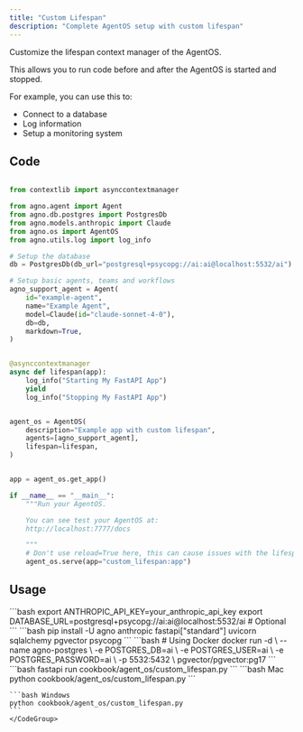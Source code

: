 ```yaml
---
title: "Custom Lifespan"
description: "Complete AgentOS setup with custom lifespan"
---
```


Customize the lifespan context manager of the AgentOS.

This allows you to run code before and after the AgentOS is started and stopped.

For example, you can use this to:

- Connect to a database
- Log information
- Setup a monitoring system

## Code

```python cookbook/agent_os/custom_lifespan.py

from contextlib import asynccontextmanager

from agno.agent import Agent
from agno.db.postgres import PostgresDb
from agno.models.anthropic import Claude
from agno.os import AgentOS
from agno.utils.log import log_info

# Setup the database
db = PostgresDb(db_url="postgresql+psycopg://ai:ai@localhost:5532/ai")

# Setup basic agents, teams and workflows
agno_support_agent = Agent(
    id="example-agent",
    name="Example Agent",
    model=Claude(id="claude-sonnet-4-0"),
    db=db,
    markdown=True,
)


@asynccontextmanager
async def lifespan(app):
    log_info("Starting My FastAPI App")
    yield
    log_info("Stopping My FastAPI App")


agent_os = AgentOS(
    description="Example app with custom lifespan",
    agents=[agno_support_agent],
    lifespan=lifespan,
)


app = agent_os.get_app()

if __name__ == "__main__":
    """Run your AgentOS.

    You can see test your AgentOS at:
    http://localhost:7777/docs

    """
    # Don't use reload=True here, this can cause issues with the lifespan
    agent_os.serve(app="custom_lifespan:app")

```

## Usage

<Steps>
  <Snippet file="create-venv-step.mdx" />

  <Step title="Set Environment Variables">
    ```bash
    export ANTHROPIC_API_KEY=your_anthropic_api_key
    export DATABASE_URL=postgresql+psycopg://ai:ai@localhost:5532/ai  # Optional
    ```
  </Step>

  <Step title="Install libraries">
    ```bash
    pip install -U agno anthropic fastapi["standard"] uvicorn sqlalchemy pgvector psycopg
    ```
  </Step>

  <Step title="Setup PostgreSQL Database">
    ```bash
    # Using Docker
    docker run -d \
      --name agno-postgres \
      -e POSTGRES_DB=ai \
      -e POSTGRES_USER=ai \
      -e POSTGRES_PASSWORD=ai \
      -p 5532:5432 \
      pgvector/pgvector:pg17
    ```
  </Step>

  <Step title="Run Example with FastAPI CLI">
    ```bash
    fastapi run cookbook/agent_os/custom_lifespan.py
    ```
  </Step>

  <Step title="Run Example with Python">
    <CodeGroup>
    ```bash Mac
    python cookbook/agent_os/custom_lifespan.py
    ```

    ```bash Windows
    python cookbook/agent_os/custom_lifespan.py
    ```
    </CodeGroup>
  </Step>
</Steps>
